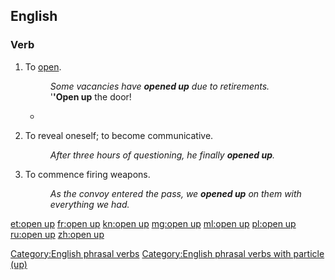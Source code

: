 ==English==

===Verb===
{{en-verb|head=[[open]] [[up]]|opens up|opening up|opened up}}

# {{context|intransitive|transitive|lang=en}} To [[open]].
#: ''Some vacancies have '''opened up''' due to retirements.''
#: '''''Open up''' the door!
#* {{quote-news
|year=2011
|date=February 1
|author=Phil McNulty
|title=Arsenal   2 - 1   Everton
|work=BBC
|url=http://news.bbc.co.uk/sport2/hi/football/eng_prem/9379477.stm
|page=
|passage=Wilshere then '''opened up''' Everton's defence, but Van Persie lifted his finish over the onrushing Howard and also over the bar. }}
# {{context|intransitive|lang=en}} To reveal oneself; to become communicative.
#: ''After three hours of questioning, he finally '''opened up'''.''
# {{context|intransitive|lang=en}} To commence firing weapons.
#: ''As the convoy entered the pass, we '''opened up''' on them with everything we had.''

[[Category:English phrasal verbs]]
[[Category:English phrasal verbs with particle (up)]]

[[et:open up]]
[[fr:open up]]
[[kn:open up]]
[[mg:open up]]
[[ml:open up]]
[[pl:open up]]
[[ru:open up]]
[[zh:open up]]